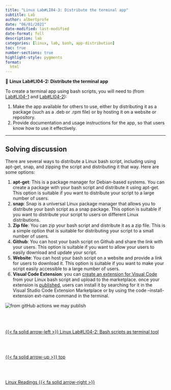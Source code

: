 ```yaml
---
title: "Linux Lab#LI04-3: Distribute the terminal app"
subtitle: Lab
author: albertprofe
date: "06/01/2021"
date-modified: last-modified
date-format: full
description: lab
categories: [linux, lab, bash, app-distribution]
toc: true
number-sections: true
highlight-style: pygments
format:
  html
---
```


::: {.labs}
📘 **Linux Lab#LI04-2: Distribute the terminal app**

To create a terminal app using bash scripts, you will need to (from [Lab#LI04-1](lilab04-1.qmd) and [Lab#LI04-2](lilab04-2.qmd)):

1.  Make the app available for others to use, either by distributing it as a package (such as a .deb or .rpm file) or by hosting it on a website or repository.
2.  Provide documentation and usage instructions for the app, so that users know how to use it effectively.
  
:::

---

## Solving discussion

There are several ways to distribute a Linux bash script, including using apt-get, snap, and zipping the script and distributing it that way. Here are some options:

1. **apt-get**: This is a package manager for Debian-based systems. You can create a package with your bash script and distribute it using apt-get. This option is suitable if you want to distribute your script to a large number of users.
2.  **snap**: Snap is a universal Linux package manager that allows you to distribute your bash script as a snap package. This option is suitable if you want to distribute your script to users on different Linux distributions.
3.  **Zip file**: You can zip your bash script and distribute it as a zip file. This is a simple option that is suitable for distributing your script to a small number of users.
4.  **Github**: You can host your bash script on Github and share the link with your users. This option is suitable if you want to allow your users to easily download and update your script.
5.  **Website**: You can host your bash script on a website and provide a link for users to download it. This option is suitable if you want to make your script easily accessible to a large number of users.
6.  **Visual Code Extension**: you can [create an extension for Visual Code](https://code.visualstudio.com/api/get-started/your-first-extension) from your Linux bash script and upload to the marketplace. once your extension is [published](https://code.visualstudio.com/api/working-with-extensions/publishing-extension), users can install it by searching for it in the Visual Studio Code Extension Marketplace or by using the code --install-extension ext-name command in the terminal.

![from gitHub actions we may publish](/images/linux/qtool-000010.png)<!--- navLinks -->
<br><br>
<div class=row>
<br>
<div class='column left previous'>
<br>
[{{< fa solid arrow-left >}} Linux Lab#LI04-2: Bash scripts as terminal tool](/linux/lilab04-2.qmd)
<br>
</div>
<br>
<div class='column center'>
<br>
[{{< fa solid arrow-up >}} top](#top)
<br>
</div>
<br>
<div class='column right next'>
<br>
[Linux Readings  {{< fa solid arrow-right >}}](/linux/resources.qmd)
<br>
</div>
<br>
</div>
